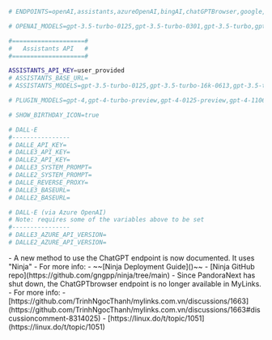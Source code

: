 <Callout type="warning" title=".env variables changes v0.6.6 → v0.6.9" emoji='⚙️' collapsible>

```sh filename="Endpoints"
# ENDPOINTS=openAI,assistants,azureOpenAI,bingAI,chatGPTBrowser,google,gptPlugins,anthropic
```

```sh filename="OpenAI models"
# OPENAI_MODELS=gpt-3.5-turbo-0125,gpt-3.5-turbo-0301,gpt-3.5-turbo,gpt-4,gpt-4-0613,gpt-4-vision-preview,gpt-3.5-turbo-0613,gpt-3.5-turbo-16k-0613,gpt-4-0125-preview,gpt-4-turbo-preview,gpt-4-1106-preview,gpt-3.5-turbo-1106,gpt-3.5-turbo-instruct,gpt-3.5-turbo-instruct-0914,gpt-3.5-turbo-16k
```

```sh filename="Assistants API"
#====================#
#   Assistants API   #
#====================#

ASSISTANTS_API_KEY=user_provided
# ASSISTANTS_BASE_URL=
# ASSISTANTS_MODELS=gpt-3.5-turbo-0125,gpt-3.5-turbo-16k-0613,gpt-3.5-turbo-16k,gpt-3.5-turbo,gpt-4,gpt-4-0314,gpt-4-32k-0314,gpt-4-0613,gpt-3.5-turbo-0613,gpt-3.5-turbo-1106,gpt-4-0125-preview,gpt-4-turbo-preview,gpt-4-1106-preview
```

```sh filename="Plugin models"
# PLUGIN_MODELS=gpt-4,gpt-4-turbo-preview,gpt-4-0125-preview,gpt-4-1106-preview,gpt-4-0613,gpt-3.5-turbo,gpt-3.5-turbo-0125,gpt-3.5-turbo-1106,gpt-3.5-turbo-0613
```

```sh filename="Birthday Hat
# SHOW_BIRTHDAY_ICON=true
```

```sh filename="DALL·E"
# DALL·E
#----------------
# DALLE_API_KEY=
# DALLE3_API_KEY=
# DALLE2_API_KEY=
# DALLE3_SYSTEM_PROMPT=
# DALLE2_SYSTEM_PROMPT=
# DALLE_REVERSE_PROXY=
# DALLE3_BASEURL=
# DALLE2_BASEURL=

# DALL·E (via Azure OpenAI)
# Note: requires some of the variables above to be set
#----------------
# DALLE3_AZURE_API_VERSION=
# DALLE2_AZURE_API_VERSION=
```

</Callout>

<Callout type="success" title="Ninja" emoji="🥷">
  - A new method to use the ChatGPT endpoint is now documented. It uses "Ninja" - For more info: -
  ~~[Ninja Deployment Guide]()~~ - [Ninja GitHub repo](https://github.com/gngpp/ninja/tree/main)
</Callout>

<Callout type="error" title="PandoraNext" emoji="🪦">
  - Since PandoraNext has shut down, the ChatGPTbrowser endpoint is no longer available in
  MyLinks. - For more info: -
  [https://github.com/TrinhNgocThanh/mylinks.com.vn/discussions/1663](https://github.com/TrinhNgocThanh/mylinks.com.vn/discussions/1663#discussioncomment-8314025)
  - [https://linux.do/t/topic/1051](https://linux.do/t/topic/1051)
</Callout>
